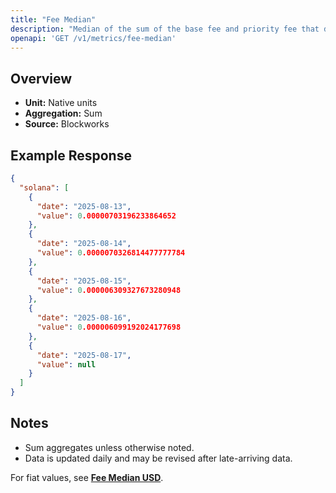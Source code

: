 ```yaml
---
title: "Fee Median"
description: "Median of the sum of the base fee and priority fee that day in native chain token"
openapi: 'GET /v1/metrics/fee-median'
---
```


## Overview

- **Unit:** Native units
- **Aggregation:** Sum
- **Source:** Blockworks

## Example Response

```json
{
  "solana": [
    {
      "date": "2025-08-13",
      "value": 0.00000703196233864652
    },
    {
      "date": "2025-08-14",
      "value": 0.0000070326814477777784
    },
    {
      "date": "2025-08-15",
      "value": 0.000006309327673280948
    },
    {
      "date": "2025-08-16",
      "value": 0.000006099192024177698
    },
    {
      "date": "2025-08-17",
      "value": null
    }
  ]
}
```

## Notes
- Sum aggregates unless otherwise noted.
- Data is updated daily and may be revised after late-arriving data.


<Note>For fiat values, see **[Fee Median USD](./fee-median-usd)**.</Note>